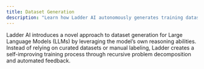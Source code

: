 ```yaml
---
title: Dataset Generation
description: "Learn how Ladder AI autonomously generates training datasets through recursive problem decomposition, variant generation, and automated solution verification—eliminating the need for external data or human labeling."
---
```


Ladder AI introduces a novel approach to dataset generation for Large Language Models (LLMs) by leveraging the model’s own reasoning abilities. Instead of relying on curated datasets or manual labeling, Ladder creates a self-improving training process through recursive problem decomposition and automated feedback.
